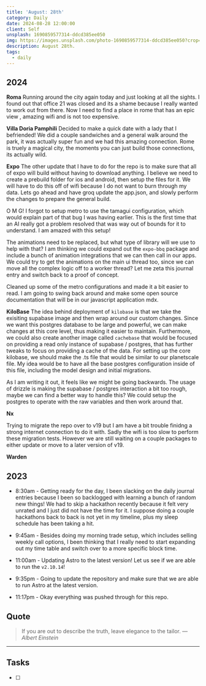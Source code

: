 ```yaml
---
title: 'August: 28th'
category: Daily
date: 2024-08-28 12:00:00
client: Self
unsplash: 1690859577314-ddcd385ee050
img: https://images.unsplash.com/photo-1690859577314-ddcd385ee050?crop=entropy&cs=srgb&fm=jpg&ixid=MnwzNjM5Nzd8MHwxfHJhbmRvbXx8fHx8fHx8fDE2ODE3NDg2ODY&ixlib=rb-4.0.3&q=85
description: August 28th. 
tags:
  - daily
---
```



## 2024

**Roma**
Running around the city again today and just looking at all the sights.
I found out that office 21 was closed and its a shame because I really wanted to work out from there.
Now I need to find a place in rome that has an epic view , amazing wifi and is not too expensive.

**Villa Doria Pamphili**
Decided to make a quick date with a lady that I befriended!
We did a couple sandwiches and a general walk around the park, it was actually super fun and we had this amazing connection.
Rome is truely a magical city, the moments you can just build those connections, its actually wild.

**Expo**
The other update that I have to do for the repo is to make sure that all of expo will build without having to download anything.
I believe we need to create a prebuild folder for ios and android, then setup the files for it.
We will have to do this off of wifi because I do not want to burn through my data.
Lets go ahead and have groq update the app.json, and slowly perform the changes to prepare the general build.

O M G! 
I forgot to setup metro to use the tamagui configuration, which would explain part of that bug I was having earlier.
This is the first time that an AI really got a problem resolved that was way out of bounds for it to understand.
I am amazed with this setup!

The animations need to be replaced, but what type of library will we use to help with that?
I am thinking we could expand out the `expo-bbq` package and include a bunch of animation integrations that we can then call in our apps.
We could try to get the animations on the main ui thread too, since we can move all the complex logic off to a worker thread?
Let me zeta this journal entry and switch back to a proof of concept.

Cleaned up some of the metro configurations and made it a bit easier to read.
I am going to swing back around and make some open source documentation that will be in our javascript application mdx.


**KiloBase**
The idea behind deployment of `kilobase` is that we take the exisiting supabase image and then wrap around our custom changes.
Since we want this postgres database to be large and powerful, we can make changes at this core level, thus making it easier to maintain.
Furthermore, we could also create another image called `cachebase` that would be focused on providing a read only instance of supabase / postgres, that has further tweaks to focus on providing a cache of the data.
For setting up the core kilobase, we should make the .ts file that would be similar to our planetscale file.
My idea would be to have all the base postgres configuration inside of this file, including the model design and initial migrations.

As I am writing it out, it feels like we might be going backwards.
The usage of drizzle is making the supabase / postgres interaction a bit too rough, maybe we can find a better way to handle this?
We could setup the postgres to operate with the raw variables and then work around that.

**Nx**

Trying to migrate the repo over to v19 but I am have a bit trouble finidng a strong internet connection to do it with.
Sadly the wifi is too slow to perform these migration tests.
However we are still waiting on a couple packages to either update or move to a later version of v19.

**Warden**

<Adsense />




## 2023

- 8:30am - Getting ready for the day, I been slacking on the daily journal entries because I been so backlogged with learning a bunch of random new things! We had to skip a hackathon recently because it felt very unrated and I just did not have the time for it. I suppose doing a couple hackathons back to back is not yet in my timeline, plus my sleep schedule has been taking a hit.  

- 9:45am - Besides doing my morning trade setup, which includes selling weekly call options, I been thinking that I really need to start expanding out my time table and switch over to a more specific block time. 

- 11:00am - Updating Astro to the latest version! Let us see if we are able to run the `v2.10.14`!

- 9:35pm - Going to update the repository and make sure that we are able to run Astro at the latest version.

- 11:17pm - Okay everything was pushed through for this repo.

## Quote

> If you are out to describe the truth, leave elegance to the tailor.
> — <cite>Albert Einstein</cite>

---

## Tasks

- [ ]